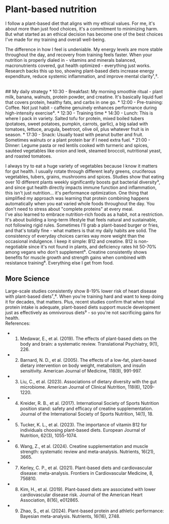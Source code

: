 # Plant-based nutrition

  I follow a plant-based diet that aligns with my ethical values. For me, it's about more than just food choices, it's a commitment to minimizing harm. But what started as an ethical decision has become one of the best choices I've made for my training and overall well-being.

The difference in how I feel is undeniable. My energy levels are more stable throughout the day, and recovery from training feels faster. When your nutrition is properly dialed in - vitamins and minerals balanced, macronutrients covered, gut health optimized - everything just works. Research backs this up too, showing plant-based diets increase energy expenditure, reduce systemic inflammation, and improve mental clarity¹,².

<br />
## My daily strategy
* 10:30 - Breakfast: My morning smoothie ritual - plant milk, banana, walnuts, protein powder, and creatine. It's basically liquid fuel that covers protein, healthy fats, and carbs in one go.
* 12:00 - Pre-training: Coffee. Not just habit - caffeine genuinely enhances performance during high-intensity exercise⁴.
* 12:30 - Training time
* 14:30 - Lunch: This is where I pack in variety. Salted tofu for protein, mixed boiled tubers (potatoes, sweet potatoes, pumpkin, carrots, garlic), a big salad with tomatoes, lettuce, arugula, beetroot, olive oil, plus whatever fruit is in season.
* 17:30 - Snack: Usually toast with peanut butter and fruit. Sometimes walnuts or a plant protein bar if I need extra fuel.
* 21:00 - Dinner: Legume pasta or red lentils cooked with turmeric and spices, sautéed vegetables like onion and leek, steamed broccoli, nutritional yeast, and roasted tomatoes.
<br />

I always try to eat a huge variety of vegetables because I know it matters for gut health. I usually rotate through different leafy greens, cruciferous vegetables, tubers, grains, mushrooms and spices. Studies show that eating over 10 different plants weekly significantly boosts gut bacterial diversity³, and since gut health directly impacts immune function and inflammation, this isn't just nutrition... it's performance optimization.
One thing that simplified my approach was learning that protein combining happens automatically when you eat varied whole foods throughout the day. You don't need to stress about "complete proteins" at every meal.
<br />
I've also learned to embrace nutrition-rich foods as a habit, not a restriction. It's about building a long-term lifestyle that feels natural and sustainable, not following rigid rules. Sometimes I'll grab a plant-based burger or fries, and that's totally fine - what matters is that my daily habits are solid. The consistency of everyday choices carries way more weight than the occasional indulgence.
I keep it simple: B12 and creatine. B12 is non-negotiable since it's not found in plants, and deficiency rates hit 50-70% among vegans who don't supplement⁵. Creatine consistently shows benefits for muscle growth and strength gains when combined with resistance training⁶. Everything else I get from food.
<br />

## More Science

Large-scale studies consistently show 8-19% lower risk of heart disease with plant-based diets⁷,⁸. When you're training hard and want to keep doing it for decades, that matters. Plus, recent studies confirm that when total protein intake is adequate, plant-based diets support muscle development just as effectively as omnivorous diets⁹ - so you're not sacrificing gains for health.
<br />
References:

* 1. Medawar, E., et al. (2019). The effects of plant-based diets on the body and brain: a systematic review. Translational Psychiatry, 9(1), 226.
* 2. Barnard, N. D., et al. (2005). The effects of a low-fat, plant-based dietary intervention on body weight, metabolism, and insulin sensitivity. American Journal of Medicine, 118(9), 991-997.
* 3. Liu, C., et al. (2023). Associations of dietary diversity with the gut microbiome. American Journal of Clinical Nutrition, 118(6), 1209-1220.
* 4. Kreider, R. B., et al. (2017). International Society of Sports Nutrition position stand: safety and efficacy of creatine supplementation. Journal of the International Society of Sports Nutrition, 14(1), 18.
* 5. Tucker, K. L., et al. (2023). The importance of vitamin B12 for individuals choosing plant-based diets. European Journal of Nutrition, 62(3), 1055-1074.
* 6. Wang, Z., et al. (2024). Creatine supplementation and muscle strength: systematic review and meta-analysis. Nutrients, 16(21), 3665.
* 7. Kerley, C. P., et al. (2021). Plant-based diets and cardiovascular disease: meta-analysis. Frontiers in Cardiovascular Medicine, 8, 756810.
* 8. Kim, H., et al. (2019). Plant-based diets are associated with lower cardiovascular disease risk. Journal of the American Heart Association, 8(16), e012865.
* 9. Zhao, S., et al. (2024). Plant-based protein and athletic performance: Bayesian meta-analysis. Nutrients, 16(16), 2748.
